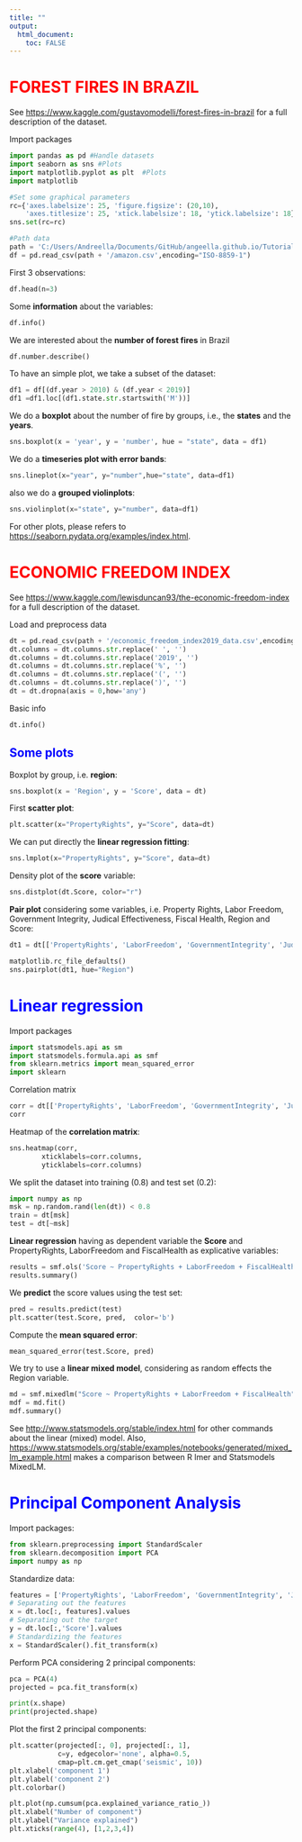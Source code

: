```yaml
---
title: ""
output: 
  html_document:
    toc: FALSE
---
```


# <span style="color:red"> FOREST FIRES IN BRAZIL </span>

See <https://www.kaggle.com/gustavomodelli/forest-fires-in-brazil> for a full description of the dataset.

Import packages


```python
import pandas as pd #Handle datasets
import seaborn as sns #Plots
import matplotlib.pyplot as plt  #Plots
import matplotlib

#Set some graphical parameters
rc={'axes.labelsize': 25, 'figure.figsize': (20,10), 
    'axes.titlesize': 25, 'xtick.labelsize': 18, 'ytick.labelsize': 18}
sns.set(rc=rc)

#Path data
path = 'C:/Users/Andreella/Documents/GitHub/angeella.github.io/Tutorials/Data'
df = pd.read_csv(path + '/amazon.csv',encoding="ISO-8859-1")
```

First $3$ observations:


```python
df.head(n=3)
```
Some **information** about the variables:


```python
df.info() 
```



We are interested about the **number of forest fires** in Brazil


```python
df.number.describe()
```


To have an simple plot, we take a subset of the dataset:


```python
df1 = df[(df.year > 2010) & (df.year < 2019)]
df1 =df1.loc[(df1.state.str.startswith('M'))]
```

We do a **boxplot** about the number of fire by groups, i.e., the **states** and the **years**.


```python
sns.boxplot(x = 'year', y = 'number', hue = "state", data = df1) 
```


We do a **timeseries plot with error bands**:


```python
sns.lineplot(x="year", y="number",hue="state", data=df1)

```


also we do a **grouped violinplots**:


```python
sns.violinplot(x="state", y="number", data=df1)  
```

For other plots, please refers to <https://seaborn.pydata.org/examples/index.html>.

# <span style="color:red"> ECONOMIC FREEDOM INDEX</span>

See <https://www.kaggle.com/lewisduncan93/the-economic-freedom-index> for a full description of the dataset.

Load and preprocess data


```python
dt = pd.read_csv(path + '/economic_freedom_index2019_data.csv',encoding="ISO-8859-1")
dt.columns = dt.columns.str.replace(' ', '')
dt.columns = dt.columns.str.replace('2019', '')
dt.columns = dt.columns.str.replace('%', '')
dt.columns = dt.columns.str.replace('(', '')
dt.columns = dt.columns.str.replace(')', '')
dt = dt.dropna(axis = 0,how='any')
```

Basic info 

```python
dt.info()
```


## <span style="color:blue"> Some plots </span>

Boxplot by group, i.e. **region**:


```python
sns.boxplot(x = 'Region', y = 'Score', data = dt) 
```


First **scatter plot**:


```python
plt.scatter(x="PropertyRights", y="Score", data=dt)
```




We can put directly the **linear regression fitting**:


```python
sns.lmplot(x="PropertyRights", y="Score", data=dt)
```




Density plot of the **score** variable:


```python
sns.distplot(dt.Score, color="r")
```




**Pair plot** considering some variables, i.e. Property Rights, Labor Freedom, Government Integrity, Judical Effectiveness, Fiscal Health, Region and Score:


```python
dt1 = dt[['PropertyRights', 'LaborFreedom', 'GovernmentIntegrity', 'JudicalEffectiveness','FiscalHealth', "Score", 'Region']]
```


```python
matplotlib.rc_file_defaults()
sns.pairplot(dt1, hue="Region")
```





# <span style="color:blue"> Linear regression </span>

Import packages 


```python
import statsmodels.api as sm
import statsmodels.formula.api as smf
from sklearn.metrics import mean_squared_error
import sklearn
```

Correlation matrix


```python
corr = dt[['PropertyRights', 'LaborFreedom', 'GovernmentIntegrity', 'JudicalEffectiveness','FiscalHealth', "Score"]].corr()
corr
```


Heatmap of the **correlation matrix**:


```python
sns.heatmap(corr, 
        xticklabels=corr.columns,
        yticklabels=corr.columns)
```



We split the dataset into training (0.8) and test set (0.2):


```python
import numpy as np
msk = np.random.rand(len(dt)) < 0.8
train = dt[msk]
test = dt[~msk]
```

**Linear regression** having as dependent variable the **Score** and PropertyRights, LaborFreedom and FiscalHealth as explicative variables:


```python
results = smf.ols('Score ~ PropertyRights + LaborFreedom + FiscalHealth', data=train).fit()
results.summary()
```




We **predict** the score values using the test set:


```python
pred = results.predict(test)
plt.scatter(test.Score, pred,  color='b')
```


Compute the **mean squared error**:


```python
mean_squared_error(test.Score, pred)
```


We try to use a **linear mixed model**, considering as random effects the Region variable.


```python
md = smf.mixedlm("Score ~ PropertyRights + LaborFreedom + FiscalHealth", train, groups="Region")
mdf = md.fit()
mdf.summary()
```





See <http://www.statsmodels.org/stable/index.html> for other commands about the linear (mixed) model. Also, <https://www.statsmodels.org/stable/examples/notebooks/generated/mixed_lm_example.html> makes a comparison between R lmer and Statsmodels MixedLM.

# <span style="color:blue"> Principal Component Analysis </span>

Import packages:


```python
from sklearn.preprocessing import StandardScaler
from sklearn.decomposition import PCA
import numpy as np
```

Standardize data:


```python
features = ['PropertyRights', 'LaborFreedom', 'GovernmentIntegrity', 'JudicalEffectiveness','FiscalHealth']
# Separating out the features
x = dt.loc[:, features].values
# Separating out the target
y = dt.loc[:,'Score'].values
# Standardizing the features
x = StandardScaler().fit_transform(x)
```

Perform PCA considering $2$ principal components:


```python
pca = PCA(4)
projected = pca.fit_transform(x)
```


```python
print(x.shape)
print(projected.shape)
```



Plot the first $2$ principal components:


```python
plt.scatter(projected[:, 0], projected[:, 1],
            c=y, edgecolor='none', alpha=0.5,
            cmap=plt.cm.get_cmap('seismic', 10))
plt.xlabel('component 1')
plt.ylabel('component 2')
plt.colorbar()
```



```python
plt.plot(np.cumsum(pca.explained_variance_ratio_)) 
plt.xlabel("Number of component") 
plt.ylabel("Variance explained")
plt.xticks(range(4), [1,2,3,4])
```

